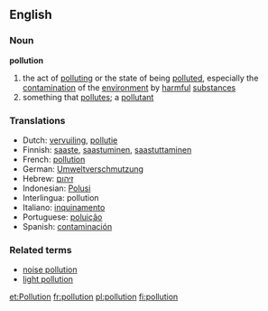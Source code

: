 ==English==
===Noun===
'''pollution'''
{{wikipedia}}
#the act of [[polluting]] or the state of being [[polluted]], especially the [[contamination]] of the [[environment]] by [[harmful]] [[substance]]s
#something that [[pollute]]s; a [[pollutant]]

===Translations===
*Dutch: [[vervuiling]], [[pollutie]]
*Finnish: [[saaste]], [[saastuminen]], [[saastuttaminen]]
*French: [[pollution]]
*German: [[Umweltverschmutzung]]
*Hebrew: [[זיהום]]
*Indonesian: [[Polusi]]
*Interlingua: pollution
*Italiano: [[inquinamento]]
*Portuguese: [[poluição]]
*Spanish: [[contaminación]]

===Related terms===
*[[noise pollution]]
*[[light pollution]]

[[et:Pollution]]
[[fr:pollution]]
[[pl:pollution]]
[[fi:pollution]]
